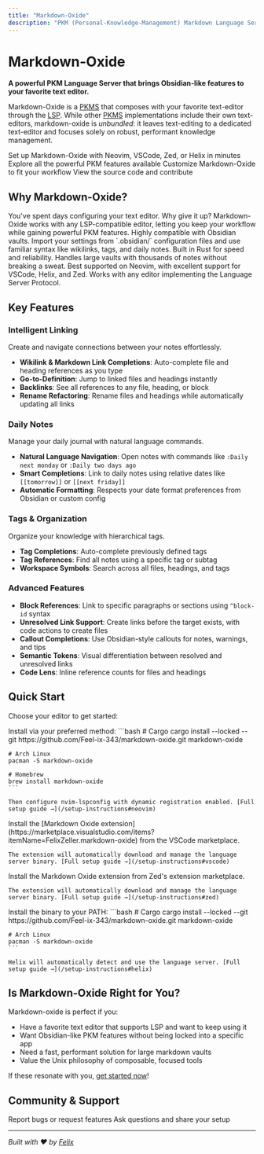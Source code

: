 ```yaml
---
title: "Markdown-Oxide"
description: "PKM (Personal-Knowledge-Management) Markdown Language Server for your favorite text-editor"
---
```


# Markdown-Oxide

**A powerful PKM Language Server that brings Obsidian-like features to your favorite text editor.**

Markdown-Oxide is a [PKMS](/reference/pkms) that composes with your favorite text-editor through the [LSP](/reference/lsp). While other [PKMS](/reference/pkms) implementations include their own text-editors, markdown-oxide is *unbundled*: it leaves text-editing to a dedicated text-editor and focuses solely on robust, performant knowledge management.

<CardGroup cols={2}>
  <Card title="Get Started" icon="rocket" href="/setup-instructions">
    Set up Markdown-Oxide with Neovim, VSCode, Zed, or Helix in minutes
  </Card>
  <Card title="Features" icon="sparkles" href="/features-index">
    Explore all the powerful PKM features available
  </Card>
  <Card title="Configuration" icon="gear" href="/configuration">
    Customize Markdown-Oxide to fit your workflow
  </Card>
  <Card title="GitHub" icon="github" href="https://github.com/Feel-ix-343/markdown-oxide">
    View the source code and contribute
  </Card>
</CardGroup>

## Why Markdown-Oxide?

<AccordionGroup>
  <Accordion title="Use Your Favorite Editor" icon="keyboard">
    You've spent days configuring your text editor. Why give it up? Markdown-Oxide works with any LSP-compatible editor, letting you keep your workflow while gaining powerful PKM features.
  </Accordion>
  
  <Accordion title="Obsidian-Compatible" icon="link">
    Highly compatible with Obsidian vaults. Import your settings from `.obsidian/` configuration files and use familiar syntax like wikilinks, tags, and daily notes.
  </Accordion>
  
  <Accordion title="Fast & Performant" icon="bolt">
    Built in Rust for speed and reliability. Handles large vaults with thousands of notes without breaking a sweat.
  </Accordion>
  
  <Accordion title="Editor Support" icon="code">
    Best supported on Neovim, with excellent support for VSCode, Helix, and Zed. Works with any editor implementing the Language Server Protocol.
  </Accordion>
</AccordionGroup>

## Key Features

### Intelligent Linking

Create and navigate connections between your notes effortlessly.

- **Wikilink & Markdown Link Completions**: Auto-complete file and heading references as you type
- **Go-to-Definition**: Jump to linked files and headings instantly
- **Backlinks**: See all references to any file, heading, or block
- **Rename Refactoring**: Rename files and headings while automatically updating all links

### Daily Notes

Manage your daily journal with natural language commands.

- **Natural Language Navigation**: Open notes with commands like `:Daily next monday` or `:Daily two days ago`
- **Smart Completions**: Link to daily notes using relative dates like `[[tomorrow]]` or `[[next friday]]`
- **Automatic Formatting**: Respects your date format preferences from Obsidian or custom config

### Tags & Organization

Organize your knowledge with hierarchical tags.

- **Tag Completions**: Auto-complete previously defined tags
- **Tag References**: Find all notes using a specific tag or subtag
- **Workspace Symbols**: Search across all files, headings, and tags

### Advanced Features

- **Block References**: Link to specific paragraphs or sections using `^block-id` syntax
- **Unresolved Link Support**: Create links before the target exists, with code actions to create files
- **Callout Completions**: Use Obsidian-style callouts for notes, warnings, and tips
- **Semantic Tokens**: Visual differentiation between resolved and unresolved links
- **Code Lens**: Inline reference counts for files and headings

## Quick Start

Choose your editor to get started:

<Tabs>
  <Tab title="Neovim">
    Install via your preferred method:
    ```bash
    # Cargo
    cargo install --locked --git https://github.com/Feel-ix-343/markdown-oxide.git markdown-oxide
    
    # Arch Linux
    pacman -S markdown-oxide
    
    # Homebrew
    brew install markdown-oxide
    ```
    
    Then configure nvim-lspconfig with dynamic registration enabled. [Full setup guide →](/setup-instructions#neovim)
  </Tab>
  
  <Tab title="VSCode">
    Install the [Markdown Oxide extension](https://marketplace.visualstudio.com/items?itemName=FelixZeller.markdown-oxide) from the VSCode marketplace.
    
    The extension will automatically download and manage the language server binary. [Full setup guide →](/setup-instructions#vscode)
  </Tab>
  
  <Tab title="Zed">
    Install the Markdown Oxide extension from Zed's extension marketplace.
    
    The extension will automatically download and manage the language server binary. [Full setup guide →](/setup-instructions#zed)
  </Tab>
  
  <Tab title="Helix">
    Install the binary to your PATH:
    ```bash
    # Cargo
    cargo install --locked --git https://github.com/Feel-ix-343/markdown-oxide.git markdown-oxide
    
    # Arch Linux
    pacman -S markdown-oxide
    ```
    
    Helix will automatically detect and use the language server. [Full setup guide →](/setup-instructions#helix)
  </Tab>
</Tabs>

## Is Markdown-Oxide Right for You?

Markdown-oxide is perfect if you:

- Have a favorite text editor that supports LSP and want to keep using it
- Want Obsidian-like PKM features without being locked into a specific app
- Need a fast, performant solution for large markdown vaults
- Value the Unix philosophy of composable, focused tools

If these resonate with you, [get started now](/setup-instructions)!

## Community & Support

<CardGroup cols={2}>
  <Card title="GitHub Issues" icon="bug" href="https://github.com/Feel-ix-343/markdown-oxide/issues">
    Report bugs or request features
  </Card>
  <Card title="Discussions" icon="comments" href="https://github.com/Feel-ix-343/markdown-oxide/discussions">
    Ask questions and share your setup
  </Card>
</CardGroup>

---

*Built with ❤️ by [Felix](/reference/author)*
